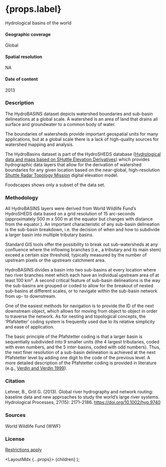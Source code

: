 
# {props.label}
Hydrological basins of the world

#### Geographic coverage
Global

#### Spatial resolution
NA

#### Date of content
2013

### Description
The HydroBASINS dataset depicts watershed boundaries and sub-basin delineations at a global scale.
A watershed is an area of land that drains all surface and groundwater to a common body of water.

The boundaries of watersheds provide important geospatial units for many applications,
but at a global scale there is a lack of high-quality sources for watershed mapping and analysis.

The HydroBasins dataset is part of the HydroSHEDS database ([Hydrological data and maps based on SHuttle Elevation Derivatives](http://www.hydrosheds.org/))
which provides hydrographic data layers that allow for the derivation of watershed boundaries for any given location based on the near-global,
high-resolution [Shuttle Radar Topology Mission](https://www2.jpl.nasa.gov/srtm/) digital elevation model.

Foodscapes shows only a subset of the data set.

### Methodology
All HydroBASINS layers were derived from World Wildlife Fund’s HydroSHEDS data based on a grid resolution of 15 arc-seconds
(approximately 500 m x 500 m at the equator but changes with distance from the equator.).
An important characteristic of any sub-basin delineation is the sub-basin breakdown,
i.e. the decision of when and how to subdivide a larger basin into multiple tributary basins.

Standard GIS tools offer the possibility to break out sub-watersheds at any confluence where the inflowing branches
(i.e., a tributary and its main stem) exceed a certain size threshold,
typically measured by the number of upstream pixels or the upstream catchment area.

HydroBASINS divides a basin into two sub-basins at every location where two river branches meet which each have an individual upstream area of at least 100 km².
A second critical feature of sub-basin delineations is the way the sub-basins are grouped or coded
to allow for the breakout of nested sub-basins at different scales,
or to navigate within the sub-basin network from up- to downstream.

One of the easiest methods for navigation is to provide the ID of the next downstream object,
which allows for moving from object to object in order to traverse the network.
As for nesting and topological concepts, the ‘Pfafstetter’
coding system is frequently used due to its relative simplicity and ease of application.

The basic principle of the Pfafstetter coding is that a larger basin is sequentially subdivided into 9 smaller units
(the 4 largest tributaries, coded with even numbers, and the 5 inter-basins, coded with odd numbers).
Thus,
the next finer resolution of a sub-basin delineation is achieved at the next Pfafstetter level
by adding one digit to the code of the previous level.
A more detailed description of the Pfafstetter coding is provided in literature (e.g., [Verdin and Verdin 1999](https://www.bowdoin.edu/~ltoma/teaching/cs3225-GIS/fall16/Project-watershed/papers-watershed/1999-delineate-verdin.pdf)).

### Citation
Lehner, B., Grill G. (2013). Global river hydrography and network routing: baseline data and new approaches to study the world’s large river systems. Hydrological Processes, 27(15): 2171–2186. https://doi.org/10.1002/hyp.9740

### Sources
World Wildlife Fund (WWF)


### License
[Restrictions apply](https://www.hydrosheds.org/products/hydrobasins)

  <LayoutMdx {...props}>
    {children}
  </LayoutMdx>
);
